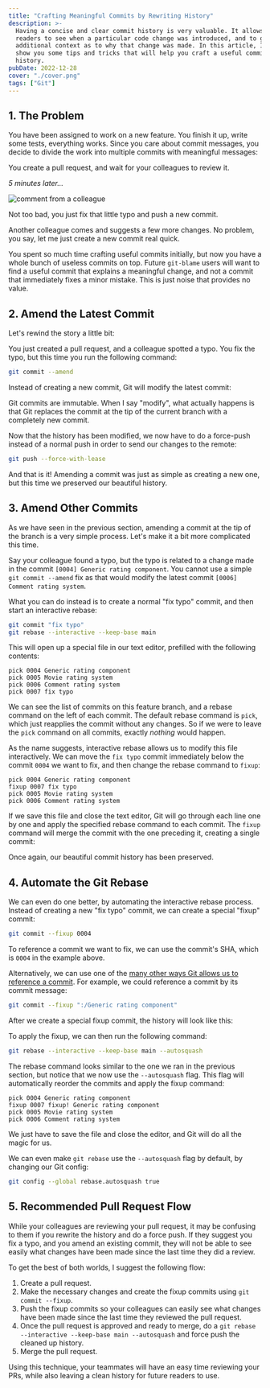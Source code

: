 ```yaml
---
title: "Crafting Meaningful Commits by Rewriting History"
description: >-
  Having a concise and clear commit history is very valuable. It allows future
  readers to see when a particular code change was introduced, and to get an
  additional context as to why that change was made. In this article, I will
  show you some tips and tricks that will help you craft a useful commit
  history.
pubDate: 2022-12-28
cover: "./cover.png"
tags: ["Git"]
---
```




## 1. The Problem

You have been assigned to work on a new feature.
You finish it up, write some tests, everything works.
Since you care about commit messages, you decide to divide the work
into multiple commits with meaningful messages:

<Diagram svg={initialGitHistory} />

You create a pull request, and wait for your colleagues to review it.

_5 minutes later..._

![comment from a colleague](./pr-comment.png)

Not too bad, you just fix that little typo and push a new commit.

<Diagram svg={crFixesCommit} />

Another colleague comes and suggests a few more changes.
No problem, you say, let me just create a new commit real quick.

<Diagram svg={moreCrFixesCommit} />

You spent so much time crafting useful commits initially,
but now you have a whole bunch of useless commits on top.
Future `git-blame` users will want to find a useful commit that explains a meaningful change,
and not a commit that immediately fixes a minor mistake.
This is just noise that provides no value.

## 2. Amend the Latest Commit

Let's rewind the story a little bit:

<Diagram svg={initialGitHistory} />

You just created a pull request, and a colleague spotted a typo.
You fix the typo, but this time you run the following command:

```bash
git commit --amend
```

Instead of creating a new commit, Git will modify the latest commit:

<Diagram svg={gitAmend} />

<Alert kind="note">
  Git commits are immutable. When I say "modify", what actually happens is that
  Git replaces the commit at the tip of the current branch with a completely new
  commit.
</Alert>

Now that the history has been modified,
we now have to do a force-push instead of a normal push
in order to send our changes to the remote:

```bash
git push --force-with-lease
```

And that is it!
Amending a commit was just as simple as creating a new one,
but this time we preserved our beautiful history.

## 3. Amend Other Commits

As we have seen in the previous section,
amending a commit at the tip of the branch is a very simple process.
Let's make it a bit more complicated this time.

<Diagram svg={initialGitHistory} />

Say your colleague found a typo, but the typo is related to a change
made in the commit `[0004] Generic rating component`.
You cannot use a simple `git commit --amend` fix as that would modify the latest
commit `[0006] Comment rating system`.

What you can do instead is to create a normal "fix typo" commit,
and then start an interactive rebase:

```bash
git commit "fix typo"
git rebase --interactive --keep-base main
```

This will open up a special file in our text editor, prefilled with the following contents:

```git-rebase
pick 0004 Generic rating component
pick 0005 Movie rating system
pick 0006 Comment rating system
pick 0007 fix typo
```

We can see the list of commits on this feature branch,
and a rebase command on the left of each commit.
The default rebase command is `pick`, which just reapplies the commit without any changes.
So if we were to leave the `pick` command on all commits, exactly _nothing_ would happen.

As the name suggests, interactive rebase allows us to modify this file interactively.
We can move the `fix typo` commit immediately below the commit `0004` we want to fix,
and then change the rebase command to `fixup`:

```git-rebase
pick 0004 Generic rating component
fixup 0007 fix typo
pick 0005 Movie rating system
pick 0006 Comment rating system
```

If we save this file and close the text editor, Git will go through each line one by one
and apply the specified rebase command to each commit.
The `fixup` command will merge the commit with the one preceding it,
creating a single commit:

<Diagram svg={gitRebase} />

Once again, our beautiful commit history has been preserved.

## 4. Automate the Git Rebase

We can even do one better, by automating the interactive rebase process.
Instead of creating a new "fix typo" commit, we can create a special "fixup" commit:

```bash
git commit --fixup 0004
```

To reference a commit we want to fix, we can use the commit's SHA,
which is `0004` in the example above.

Alternatively, we can use one of the
[many other ways Git allows us to reference a commit](https://git-scm.com/docs/gitrevisions).
For example, we could reference a commit by its commit message:

```bash
git commit --fixup ":/Generic rating component"
```

After we create a special fixup commit, the history will look like this:

<Diagram svg={fixupCommit} />

To apply the fixup, we can then run the following command:

```bash
git rebase --interactive --keep-base main --autosquash
```

The rebase command looks similar to the one we ran in the previous section,
but notice that we now use the `--autosquash` flag.
This flag will automatically reorder the commits and apply the fixup command:

```git-rebase
pick 0004 Generic rating component
fixup 0007 fixup! Generic rating component
pick 0005 Movie rating system
pick 0006 Comment rating system
```

We just have to save the file and close the editor, and Git will do all the magic for us.

We can even make `git rebase` use the `--autosquash` flag by default, by changing our Git config:

```bash
git config --global rebase.autosquash true
```

## 5. Recommended Pull Request Flow

While your colleagues are reviewing your pull request,
it may be confusing to them if you rewrite the history and do a force push.
If they suggest you fix a typo, and you amend an existing commit,
they will not be able to see easily what changes have been made since the last time
they did a review.

To get the best of both worlds, I suggest the following flow:

1. Create a pull request.
2. Make the necessary changes and create the fixup commits using `git commit --fixup`.
3. Push the fixup commits so your colleagues can easily see what changes
   have been made since the last time they reviewed the pull request.
4. Once the pull request is approved and ready to merge,
   do a `git rebase --interactive --keep-base main --autosquash`
   and force push the cleaned up history.
5. Merge the pull request.

Using this technique, your teammates will have an easy time reviewing your PRs,
while also leaving a clean history for future readers to use.

<CcBySaLicense />

